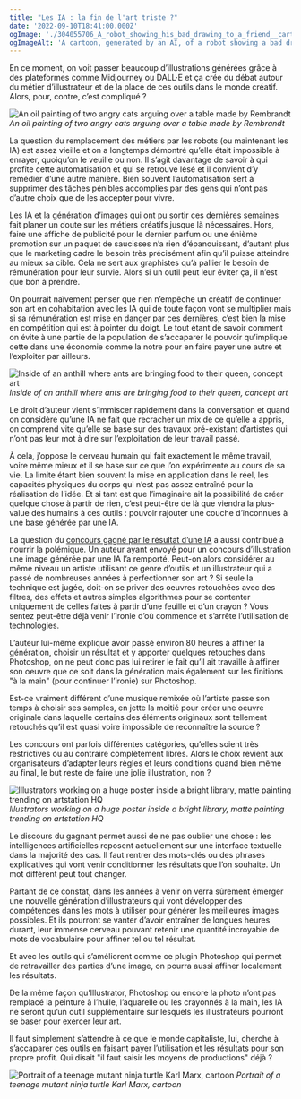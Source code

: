 ```yaml
---
title: "Les IA : la fin de l'art triste ?"
date: '2022-09-10T18:41:00.000Z'
ogImage: './304055706_A_robot_showing_his_bad_drawing_to_a_friend__cartoon.png'
ogImageAlt: 'A cartoon, generated by an AI, of a robot showing a bad drawing to another robot.'
---
```

En ce moment, on voit passer beaucoup d’illustrations générées grâce à des plateformes comme Midjourney ou DALL·E et ça crée du débat autour du métier d’illustrateur et de la place de ces outils dans le monde créatif. Alors, pour, contre, c’est compliqué ?

![An oil painting of two angry cats arguing over a table made by Rembrandt](3186704651_An_oil_painting_of_two_angry_cats_arguing_over_a_table_made_by_Rembrandt.png)
_An oil painting of two angry cats arguing over a table made by Rembrandt_

La question du remplacement des métiers par les robots (ou maintenant les IA) est assez vieille et on a longtemps démontré qu’elle était impossible à enrayer, quoiqu’on le veuille ou non. Il s’agit davantage de savoir à qui profite cette automatisation et qui se retrouve lésé et il convient d’y remédier d’une autre manière. Bien souvent l’automatisation sert à supprimer des tâches pénibles accomplies par des gens qui n’ont pas d’autre choix que de les accepter pour vivre.

Les IA et la génération d’images qui ont pu sortir ces dernières semaines fait planer un doute sur les métiers créatifs jusque là nécessaires. Hors, faire une affiche de publicité pour le dernier parfum ou une énième promotion sur un paquet de saucisses n’a rien d’épanouissant, d’autant plus que le marketing cadre le besoin très précisément afin qu’il puisse atteindre au mieux sa cible. Cela ne sert aux graphistes qu’à pallier le besoin de rémunération pour leur survie. Alors si un outil peut leur éviter ça, il n’est que bon à prendre.

On pourrait naïvement penser que rien n’empêche un créatif de continuer son art en cohabitation avec les IA qui de toute façon vont se multiplier mais si sa rémunération est mise en danger par ces dernières, c’est bien la mise en compétition qui est à pointer du doigt. Le tout étant de savoir comment on évite à une partie de la population de s’accaparer le pouvoir qu’implique cette dans une économie comme la notre pour en faire payer une autre et l’exploiter par ailleurs.

![Inside of an anthill where ants are bringing food to their queen, concept art](1591802410_Inside_of_an_anthill_where_ants_are_bringing_food_to_their_queen__concept_art_.png)
_Inside of an anthill where ants are bringing food to their queen, concept art_

Le droit d’auteur vient s’immiscer rapidement dans la conversation et quand on considère qu’une IA ne fait que recracher un mix de ce qu’elle a appris, on comprend vite qu’elle se base sur des travaux pré-existant d’artistes qui n’ont pas leur mot à dire sur l’exploitation de leur travail passé.

À cela, j’oppose le cerveau humain qui fait exactement le même travail, voire même mieux et il se base sur ce que l’on expérimente au cours de sa vie. La limite étant bien souvent la mise en application dans le réel, les capacités physiques du corps qui n’est pas assez entraîné pour la réalisation de l’idée. Et si tant est que l’imaginaire ait la possibilité de créer quelque chose à partir de rien, c’est peut-être de là que viendra la plus-value des humains à ces outils : pouvoir rajouter une couche d’inconnues à une base générée par une IA.

La question du [concours gagné par le résultat d’une IA](https://www.lebigdata.fr/midjourney-concours-art) a aussi contribué à nourrir la polémique. Un auteur ayant envoyé pour un concours d’illustration une image générée par une IA l’a remporté. Peut-on alors considérer au même niveau un artiste utilisant ce genre d’outils et un illustrateur qui a passé de nombreuses années à perfectionner son art ? Si seule la technique est jugée, doit-on se priver des oeuvres retouchées avec des filtres, des effets et autres simples algorithmes pour se contenter uniquement de celles faites à partir d’une feuille et d’un crayon ? Vous sentez peut-être déjà venir l’ironie d’où commence et s’arrête l’utilisation de technologies.

L’auteur lui-même explique avoir passé environ 80 heures à affiner la génération, choisir un résultat et y apporter quelques retouches dans Photoshop, on ne peut donc pas lui retirer le fait qu’il ait travaillé à affiner son oeuvre que ce soit dans la génération mais également sur les finitions "à la main" (pour continuer l’ironie) sur Photoshop.

Est-ce vraiment différent d’une musique remixée où l’artiste passe son temps à choisir ses samples, en jette la moitié pour créer une oeuvre originale dans laquelle certains des éléments originaux sont tellement retouchés qu’il est quasi voire impossible de reconnaître la source ?

Les concours ont parfois différentes catégories, qu’elles soient très restrictives ou au contraire complètement libres. Alors le choix revient aux organisateurs d’adapter leurs règles et leurs conditions quand bien même au final, le but reste de faire une jolie illustration, non ?

![Illustrators working on a huge poster inside a bright library, matte painting trending on artstation HQ](961857524_Illustrators_working_on_a_huge_poster_inside_a_bright_library__matte_painting_trending_on_artstation_HQ.png)
_Illustrators working on a huge poster inside a bright library, matte painting trending on artstation HQ_

Le discours du gagnant permet aussi de ne pas oublier une chose : les intelligences artificielles reposent actuellement sur une interface textuelle dans la majorité des cas. Il faut rentrer des mots-clés ou des phrases explicatives qui vont venir conditionner les résultats que l’on souhaite. Un mot différent peut tout changer.

Partant de ce constat, dans les années à venir on verra sûrement émerger une nouvelle génération d’illustrateurs qui vont développer des compétences dans les mots à utiliser pour générer les meilleures images possibles. Et ils pourront se vanter d’avoir entraîner de longues heures durant, leur immense cerveau pouvant retenir une quantité incroyable de mots de vocabulaire pour affiner tel ou tel résultat.

Et avec les outils qui s’améliorent comme ce plugin Photoshop qui permet de retravailler des parties d’une image, on pourra aussi affiner localement les résultats.

<Tweet tweetId="1563162131024920576" />

De la même façon qu’Illustrator, Photoshop ou encore la photo n’ont pas remplacé la peinture à l’huile, l’aquarelle ou les crayonnés à la main, les IA ne seront qu’un outil supplémentaire sur lesquels les illustrateurs pourront se baser pour exercer leur art.

Il faut simplement s’attendre à ce que le monde capitaliste, lui, cherche à s’accaparer ces outils en faisant payer l’utilisation et les résultats pour son propre profit. Qui disait "il faut saisir les moyens de productions" déjà ?

![Portrait of a teenage mutant ninja turtle Karl Marx, cartoon](2248762964_Portrait_of_a_teenage_mutant_ninja_turle_Karl_Marx__cartoon.png)
_Portrait of a teenage mutant ninja turtle Karl Marx, cartoon_
